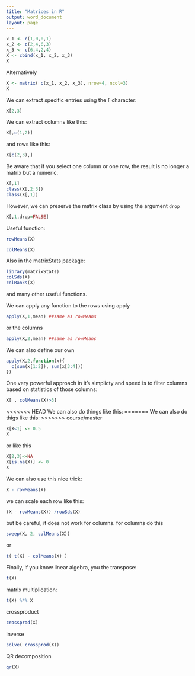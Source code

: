```yaml
---
title: "Matrices in R"
output: word_document
layout: page
---
```


```r
x_1 <- c(1,0,0,1)
x_2 <- c(2,4,6,3)
x_3 <- c(6,4,2,4)
X <- cbind(x_1, x_2, x_3)
X
```

Alternatively

```r
X <- matrix( c(x_1, x_2, x_3), nrow=4, ncol=3)
X
```

We can extract specific entries using the `[` character:

```r
X[2,3]
```

We can extract columns like this:

```r
X[,c(1,2)]
```

and rows like this:

```r
X[c(2,3),]
```

Be aware that if you select one column or one row, the result is no longer a matrix but a numeric.

```r
X[,1]
class(X[,2:3])
class(X[,1])
```
However, we can preserve the matrix class by using the argument `drop`

```r
X[,1,drop=FALSE]
```


Useful function:

```r
rowMeans(X)
```

```r
colMeans(X)
```

Also in the matrixStats package:

```r
library(matrixStats)
colSds(X)
colRanks(X)
```

and many other useful functions.

We can apply any function to the rows using apply

```r
apply(X,1,mean) ##same as rowMeans
```

or the columns


```r
apply(X,2,mean) ##same as rowMeans
```

We can also define our own

```r
apply(X,2,function(x){
  c(sum(x[1:2]), sum(x[3:4]))
})
```

One very powerful approach  in it's simplicty and speed is to filter columns based on statistics of those columns:

```r
X[ , colMeans(X)>3]
```

<<<<<<< HEAD
We can also do things like this:
=======
We can also do thigs like this:
>>>>>>> course/master

```r
X[X<1] <- 0.5
X
```

or like this

```r
X[2,3]<-NA
X[is.na(X)] <- 0
X
```

We can also use this nice trick:

```r
X - rowMeans(X)
```

we can scale each row like this:

```r
(X - rowMeans(X)) /rowSds(X)

```

but be careful, it does not work for columns. for columns do this

```r
sweep(X, 2, colMeans(X))
```
or
```r
t( t(X) - colMeans(X) )
```


Finally, if you know linear algebra, you the transpose:
```r
t(X)
```

matrix multiplication:
```r
t(X) %*% X
```

crossproduct

```r
crossprod(X)
```

inverse
```r
solve( crossprod(X))
```

QR decomposition

```r
qr(X)
```




